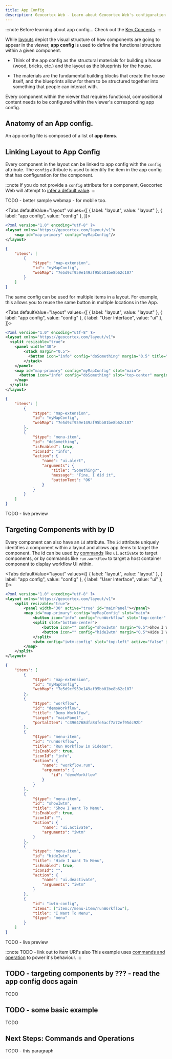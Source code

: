 ```yaml
---
title: App Config
description: Geocortex Web - Learn about Geocortex Web's configuration concepts
---
```



:::note Before learning about app config...
Check out the [Key Concepts](concepts-key-concepts.mdx).
:::

While [layouts](concepts-layout.mdx) depict the visual structure of how components are going to appear in the viewer, **app config** is used to define the functional structure within a given component.

-   Think of the app config as the structural materials for building a house (wood, bricks, etc.) and the layout as the blueprints for the house.

-   The materials are the fundamental building blocks that create the house itself, and the blueprints allow for them to be structured together into something that people can interact with.

Every component within the viewer that requires functional, compositional content needs to be configured within the viewer's corresponding app config.

<FollowAlongSnippet />

## Anatomy of an App config.

An app config file is composed of a list of **app items**.

<AppItemSnippet />

## Linking Layout to App Config

Every component in the layout can be linked to app config with the `config` attribute. The `config` attribute is used to identify the item in the app config that has configuration for the component.

:::note
If you do not provide a `config` attribute for a component, Geocortex Web will attempt to [infer a default value](concepts-advanced-layout.mdx#implicit-config-binding).
:::

TODO - better sample webmap - for mobile too.

<Tabs
  defaultValue="layout"
  values={[
    { label: "layout", value: "layout" },
    { label: "app config", value: "config" },
  ]}>
<TabItem value="layout">

```xml
<?xml version="1.0" encoding="utf-8" ?>
<layout xmlns="https://geocortex.com/layout/v1">
    <map id="map-primary" config="myMapConfig"/>
</layout>
```

</TabItem>
<TabItem value="config">

```json
{
    "items": [
        {
            "$type": "map-extension",
            "id": "myMapConfig",
            "webMap": "7e5d9cf959e149af95bb01be8b62c107"
        }
    ]
}
```

</TabItem>
</Tabs>

The same config can be used for multiple items in a layout. For example, this allows you to reuse the same button in multiple locations in the App.

<Tabs
  defaultValue="layout"
  values={[
    { label: "layout", value: "layout" },
    { label: "app config", value: "config" },
    { label: "User Interface", value: "ui" },
  ]}>
<TabItem value="layout">

```xml
<?xml version="1.0" encoding="utf-8" ?>
<layout xmlns="https://geocortex.com/layout/v1">
  <split resizable="true">
    <panel width="30">
        <stack margin="0.5">
          <button icon="info" config="doSomething" margin="0.5" title="Do Something 1"></button>
        </stack>
    </panel>
    <map id="map-primary" config="myMapConfig" slot="main">
      <button icon="info" config="doSomething" slot="top-center" margin="0.5" title="Do Something 2"></button>
    </map>
  </split>
</layout>
```

</TabItem>
<TabItem value="config">

```json
{
    "items": [
        {
            "$type": "map-extension",
            "id": "myMapConfig",
            "webMap": "7e5d9cf959e149af95bb01be8b62c107"
        },
        {
            "$type": "menu-item",
            "id": "doSomething",
            "isEnabled": true,
            "iconId": "info",
            "action": {
                "name": "ui.alert",
                "arguments": {
                    "title": "Something?",
                    "message": "Fine, I did it",
                    "buttonText": "OK"
                }
            }
        }
    ]
}
```

</TabItem>
<TabItem value="ui">
  TODO - live preview
</TabItem>
</Tabs>

## Targeting Components with by ID

Every component can also have an `id` attribute. The `id` attribute uniquely identifies a component within a layout and allows app items to target the component. The id can be used by [commands](concepts-commands-operations.mdx) like `ui.activate` to target components, or by commands like `run.workflow` to target a host container component to display workflow UI within.

<Tabs
  defaultValue="layout"
  values={[
    { label: "layout", value: "layout" },
    { label: "app config", value: "config" },
    { label: "User Interface", value: "ui" },
  ]}>
<TabItem value="layout">

```xml
<?xml version="1.0" encoding="utf-8" ?>
<layout xmlns="https://geocortex.com/layout/v1">
    <split resizable="true">
        <panel width="30" active="true" id="mainPanel"></panel>
        <map id="map-primary" config="myMapConfig" slot="main">
            <button icon="info" config="runWorkflow" slot="top-center" margin="0.5">Run Workflow in Side Panel</button>
            <split slot="bottom-center">
                <button icon="" config="showIwtm" margin="0.5">Show I Want To Menu</button>
                <button icon="" config="hideIwtm" margin="0.5">Hide I Want To Menu</button>
            </split>
            <iwtm config="iwtm-config" slot="top-left" active="false" id="iwtm"/>
        </map>
    </split>
</layout>
```

</TabItem>
<TabItem value="config">

```json
{
    "items": [
        {
            "$type": "map-extension",
            "id": "myMapConfig",
            "webMap": "7e5d9cf959e149af95bb01be8b62c107"
        },
        {
            "$type": "workflow",
            "id": "demoWorkflow",
            "title": "Demo Worklfow",
            "target": "mainPanel",
            "portalItem": "c3964768dfa84fe5acf7a72ef95dc92b"
        },
        {
            "$type": "menu-item",
            "id": "runWorkflow",
            "title": "Run Workflow in Sidebar",
            "isEnabled": true,
            "iconId": "info",
            "action": {
                "name": "workflow.run",
                "arguments": {
                    "id": "demoWorkflow"
                }
            }
        },
        {
            "$type": "menu-item",
            "id": "showIwtm",
            "title": "Show I Want To Menu",
            "isEnabled": true,
            "iconId": "",
            "action": {
                "name": "ui.activate",
                "arguments": "iwtm"
            }
        },
        {
            "$type": "menu-item",
            "id": "hideIwtm",
            "title": "Hide I Want To Menu",
            "isEnabled": true,
            "iconId": "",
            "action": {
                "name": "ui.deactivate",
                "arguments": "iwtm"
            }
        },
        {
            "id": "iwtm-config",
            "items": ["item://menu-item/runWorkflow"],
            "title": "I Want To Menu",
            "$type": "menu"
        }
    ]
}
```

</TabItem>
<TabItem value="ui">
  TODO - live preview
</TabItem>
</Tabs>

:::note
TODO - link out to item URI's also
This example uses [commands and operation](concepts-commands-operations.mdx) to power it's behaviour.
:::

## TODO - targeting components by ??? - read the app config docs again

TODO

## TODO - some basic example

TODO

## Next Steps: Commands and Operations

TODO - this paragraph
